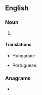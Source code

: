 {{also|nne|-nne|nnê|-nñe|-ññe}}
==English==

===Noun===
{{en-noun|-}}

# {{init of|en|north-northeast}}

====Translations====
{{trans-top|abbreviation of north-northeast}}
* Hungarian: {{t|hu|É-ÉK}}
{{trans-mid}}
* Portuguese: {{t|pt|NNE}}
{{trans-bottom}}

===Anagrams===
* {{anagrams|en|a=enn|Nen|nen}}

{{C|en|Compass points}}